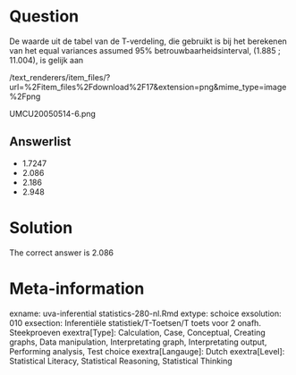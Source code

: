 Question
========

De waarde uit de tabel van de T-verdeling, die gebruikt is bij het berekenen van het equal variances assumed 95% betrouwbaarheidsinterval, (1.885 ; 11.004), is gelijk aan 

 /text_renderers/item_files/?url=%2Fitem_files%2Fdownload%2F17&extension=png&mime_type=image%2Fpng 

 UMCU20050514-6.png 

Answerlist
----------
* 1.7247
* 2.086
* 2.186
* 2.948

Solution
========

The correct answer is  2.086 

Meta-information
================
exname: uva-inferential statistics-280-nl.Rmd 
extype: schoice 
exsolution: 010 
exsection: Inferentiële statistiek/T-Toetsen/T toets voor 2 onafh. Steekproeven
exextra[Type]: Calculation, Case, Conceptual, Creating graphs, Data manipulation, Interpretating graph, Interpretating output, Performing analysis, Test choice 
exextra[Langauge]: Dutch 
exextra[Level]: Statistical Literacy, Statistical Reasoning, Statistical Thinking 
